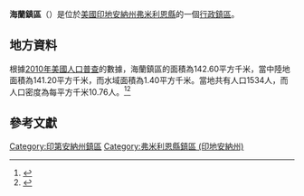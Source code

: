 {{noteTA
|G1=USState
|G2=地名
|G3=Unit
}}
{{Infobox settlement
|official_name            = 海蘭鎮區
|native_name = Highland Township
|settlement_type          = [[行政鎮區|行政鎮區]]
|image_skyline            = 
|imagesize                = 
|image_map                = Map highlighting Highland Township, Vermillion County, Indiana.svg
|mapsize                  = 250px
|pushpin_map  =USA Indiana
|pushpin_label = 海蘭鎮區
|pushpin_label_position   = top
|pushpin_map_caption      = 海蘭鎮區在印地安納州的位置
|subdivision_type         = [[世界政區索引|國家]]
|subdivision_type1        = [[美国州份|州份]]
|subdivision_type2        = [[印地安納州行政区划|縣]]
|subdivision_name         = [[美国|美国]]
|subdivision_name1        = [[印地安納州|印地安納州]]
|subdivision_name2        = [[弗米利恩縣_(印地安納州)|弗米利恩縣]]
|elevation_ft             = 623
|elevation_m              = 190
|timezone                 = [[北美东部時區|北美东部時區]]
|area_total_km2           = 142.60
|area_land_km2            = 141.20
|area_water_km2           = 1.40
|area_total_sq_mi         = 
|area_land_sq_mi          = 
|area_water_sq_mi         = 
|population_as_of         = [[2010年美國人口普查|2010]]
|population_footnotes     = 
|population_total         = 1534
|population_density_km2   = auto
|population_density_sq_mi = auto
|utc_offset               = -5
|coordinates              = {{coord|40|04|46|N|87|28|32|W|type:city_region:US-AL_source:GNS-enwiki|display=inline,title}}
| coor_pinpoint           = 
| coordinates_footnotes   = 
|timezone_DST             = EDT
|utc_offset_DST           = -4
|postal_code_type         = [[美國郵區編號|郵區編號]]
|postal_code              = 47928, 47932, 47974
|area_code                = {{link-en|电话区号765|Area code 765|765}}
|blank_name = [[地名信息系统|GNIS ID]]
|blank_info = 453413
}}
'''海蘭鎮區'''（{{lang-en|Highland Township}}）是位於[[美國|美國]][[印地安納州|印地安納州]][[弗米利恩縣_(印地安納州)|弗米利恩縣]]的一個[[行政鎮區|行政鎮區]]。

== 地方資料 ==
根據[[2010年美國人口普查|2010年美國人口普查]]的數據，海蘭鎮區的面積為142.60平方千米，當中陸地面積為141.20平方千米，而水域面積為1.40平方千米。當地共有人口1534人，而人口密度為每平方千米10.76人。<ref name="GR8">{{cite web|url=http://factfinder2.census.gov|publisher=[[美国人口调查局|美国人口调查局]]|accessdate=2011-05-14|title=American FactFinder|archive-date=2013-09-11|archive-url=https://web.archive.org/web/20130911234518/http://factfinder2.census.gov/|dead-url=no}}</ref><ref>{{cite web|url=https://www.citypopulation.de/en/usa/indiana/admin/|title=USA: Indiana (Counties and Townships) - City Population|access-date=2020-08-30|archive-date=2020-04-22|archive-url=https://web.archive.org/web/20200422090607/https://www.citypopulation.de/en/usa/indiana/admin/|dead-url=no}}</ref>

== 參考文獻 ==
{{reflist}}

{{弗米利恩縣 (印地安納州)}}

{{DEFAULTSORT:Highland Township}}
[[Category:印第安納州鎮區|Category:印第安納州鎮區]]
[[Category:弗米利恩縣鎮區_(印地安納州)|Category:弗米利恩縣鎮區 (印地安納州)]]

{{Indiana-geo-stub}}